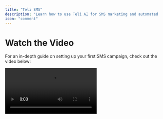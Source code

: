 ```yaml
---
title: "Teli SMS"
description: "Learn how to use Teli AI for SMS marketing and automated text message campaigns."
icon: "comment"
---
```


# Watch the Video

For an in-depth guide on setting up your first SMS campaign, check out the video below:

<video controls className="w-full aspect-video" src="https://res.cloudinary.com/dpazvavqx/video/upload/v1741985244/eihrv7v8814vtevrmbwm.mp4" />

---

# Teli SMS: AI Agents Automating Texting

Teli AI's agents will completely take over thousands of SMS threads, only forwarding it to the human team when an objective has been reached. Teli will also follow up indefintely until an objective has been reached. Set up once, and never worry about SMS again.

## Organization verification

To enable SMS campaigns, your organization must be verified due to legal requirements in the US. You can do so by booking an appoinment with our team at any time. We will get back to you with document requests as soon as we can. It tyically takes a few days to a week for your organization to be approved. At this time, we will also secure qualified and dedicated phone numbers for your SMS campaigns. All compliance measures such as DO NOT TEXT are implemented automatically.

## Setting up SMS campaigns

### 1\. **Set up and deploy SMS agent**

Create a SMS agent from a template or customize your own. Feel free to add any dynamic variables if you have a contact group for the inbound agent to reference when accepting calls.

### 2\. **Create a campaign**

Navigate to Teli SMS and create a new campaign. After naming your campaign, please select the contact group you would like to send texts to.

### **3\. Monitor texts**

**Teli will automatically send, respond, and follow up with your SMS threads until your objective has been met.**

- Texts with a blue dot represent threads that Teli's AI agent is actively engaging in.
- Texts with a green dot represent threads that have a completed objective.
- Texts with a red dot and title represent threads with opted-out contacts. Teli's AI agents will not continue to engage with these threads or contacts via SMS or phone call in the future until they are manually whitelisted.